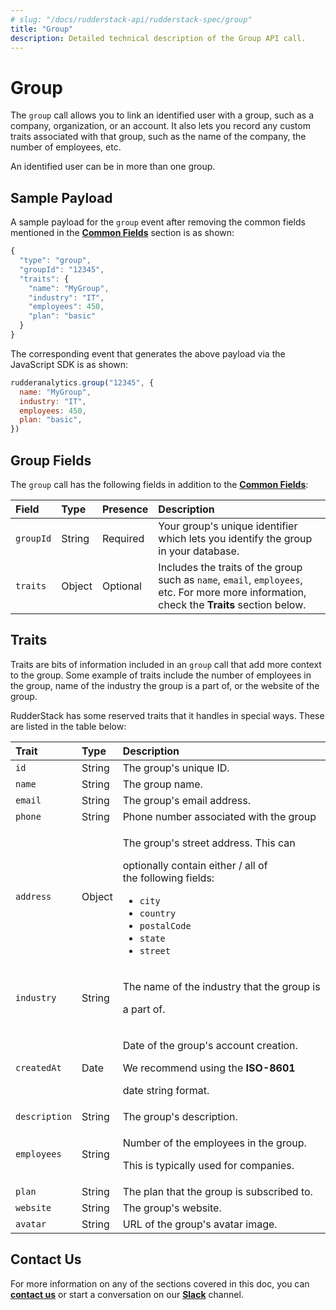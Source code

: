 ```yaml
---
# slug: "/docs/rudderstack-api/rudderstack-spec/group"
title: "Group"
description: Detailed technical description of the Group API call.
---
```


# Group

The `group` call allows you to link an identified user with a group, such as a company, organization, or an account. It also lets you record any custom traits associated with that group, such as the name of the company, the number of employees, etc.

<div class="infoBlock">

An identified user can be in more than one group.

</div>

## Sample Payload

A sample payload for the `group` event after removing the common fields mentioned in the [**Common Fields**](common-fields.md) section is as shown:

```javascript
{
  "type": "group",
  "groupId": "12345",
  "traits": {
    "name": "MyGroup",
    "industry": "IT",
    "employees": 450,
    "plan": "basic"
  }
}
```

The corresponding event that generates the above payload via the JavaScript SDK is as shown:

```javascript
rudderanalytics.group("12345", {
  name: "MyGroup",
  industry: "IT",
  employees: 450,
  plan: "basic",
})
```

## Group Fields

The `group` call has the following fields in addition to the [**Common Fields**](common-fields.md):

| **Field** | **Type** | **Presence** | **Description**                                                                                                                            |
| :-------- | :------- | :----------- | :----------------------------------------------------------------------------------------------------------------------------------------- |
| `groupId` | String   | Required     | Your group's unique identifier which lets you identify the group in your database.                                                         |
| `traits`  | Object   | Optional     | Includes the traits of the group such as `name`, `email`, `employees`, etc. For more more information, check the **Traits** section below. |

## Traits

Traits are bits of information included in an `group` call that add more context to the group. Some example of traits include the number of employees in the group, name of the industry the group is a part of, or the website of the group.

RudderStack has some reserved traits that it handles in special ways. These are listed in the table below:

<table>
  <thead>
    <tr>
      <th style="text-align:left">
        <b>Trait</b>
      </th>
      <th style="text-align:left">
        <b>Type</b>
      </th>
      <th style="text-align:left">
        <b>Description</b>
      </th>
    </tr>
  </thead>
  <tbody>
    <tr>
      <td style="text-align:left">
        <code>id</code>
      </td>
      <td style="text-align:left">String</td>
      <td style="text-align:left">The group&apos;s unique ID.</td>
    </tr>
    <tr>
      <td style="text-align:left">
        <code>name</code>
      </td>
      <td style="text-align:left">String</td>
      <td style="text-align:left">The group name.</td>
    </tr>
    <tr>
      <td style="text-align:left">
        <code>email</code>
      </td>
      <td style="text-align:left">String</td>
      <td style="text-align:left">The group&apos;s email address.</td>
    </tr>
    <tr>
      <td style="text-align:left">
        <code>phone</code>
      </td>
      <td style="text-align:left">String</td>
      <td style="text-align:left">Phone number associated with the group</td>
    </tr>
    <tr>
      <td style="text-align:left">
        <code>address</code>
      </td>
      <td style="text-align:left">Object</td>
      <td style="text-align:left">
        <p>The group&apos;s street address. This can</p>
        <p>
          optionally contain either / all of
          <br />
          the following fields:
        </p>
        <p></p>
        <ul>
          <li>
            <code>city</code>
          </li>
          <li>
            <code>country</code>
          </li>
          <li>
            <code>postalCode</code>
          </li>
          <li>
            <code>state</code>
          </li>
          <li>
            <code>street</code>
          </li>
        </ul>
      </td>
    </tr>
    <tr>
      <td style="text-align:left">
        <code>industry</code>
      </td>
      <td style="text-align:left">String</td>
      <td style="text-align:left">
        <p>The name of the industry that the group is</p>
        <p>a part of.</p>
      </td>
    </tr>
    <tr>
      <td style="text-align:left">
        <code>createdAt</code>
      </td>
      <td style="text-align:left">Date</td>
      <td style="text-align:left">
        <p>Date of the group&apos;s account creation.</p>
        <p>
          We recommend using the <b>ISO-8601</b>
        </p>
        <p>date string format.</p>
      </td>
    </tr>
    <tr>
      <td style="text-align:left">
        <code>description</code>
      </td>
      <td style="text-align:left">String</td>
      <td style="text-align:left">The group&apos;s description.</td>
    </tr>
    <tr>
      <td style="text-align:left">
        <code>employees</code>
      </td>
      <td style="text-align:left">String</td>
      <td style="text-align:left">
        <p>Number of the employees in the group.</p>
        <p>This is typically used for companies.</p>
      </td>
    </tr>
    <tr>
      <td style="text-align:left">
        <code>plan</code>
      </td>
      <td style="text-align:left">String</td>
      <td style="text-align:left">The plan that the group is subscribed to.</td>
    </tr>
    <tr>
      <td style="text-align:left">
        <code>website</code>
      </td>
      <td style="text-align:left">String</td>
      <td style="text-align:left">The group&apos;s website.</td>
    </tr>
    <tr>
      <td style="text-align:left">
        <code>avatar</code>
      </td>
      <td style="text-align:left">String</td>
      <td style="text-align:left">URL of the group&apos;s avatar image.</td>
    </tr>
  </tbody>
</table>

## Contact Us

For more information on any of the sections covered in this doc, you can [**contact us**](mailto:%20docs@rudderstack.com) or start a conversation on our [**Slack**](https://rudderstack.com/join-rudderstack-slack-community) channel.
